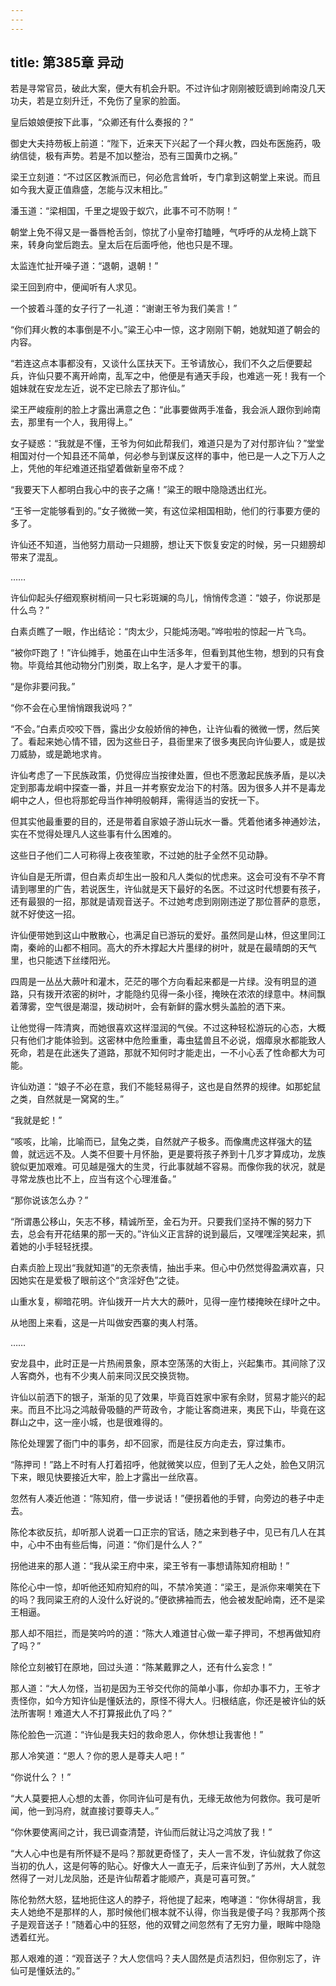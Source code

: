 ```yaml
---
---
---
```

title: 第385章 异动
---





若是寻常官员，破此大案，便大有机会升职。不过许仙才刚刚被贬谪到岭南没几天功夫，若是立刻升迁，不免伤了皇家的脸面。

皇后娘娘便按下此事，“众卿还有什么奏报的？”

御史大夫持芴板上前道：“陛下，近来天下兴起了一个拜火教，四处布医施药，吸纳信徒，极有声势。若是不加以整治，恐有三国黄巾之祸。”

梁王立刻道：“不过区区教派而已，何必危言耸听，专门拿到这朝堂上来说。而且如今我大夏正值鼎盛，怎能与汉末相比。”

潘玉道：“梁相国，千里之堤毁于蚁穴，此事不可不防啊！”

朝堂上免不得又是一番唇枪舌剑，惊扰了小皇帝打瞌睡，气呼呼的从龙椅上跳下来，转身向堂后跑去。皇太后在后面呼他，他也只是不理。

太监连忙扯开噪子道：“退朝，退朝！”

梁王回到府中，便闻听有人求见。

一个披着斗蓬的女子行了一礼道：“谢谢王爷为我们美言！”

“你们拜火教的本事倒是不小。”粱王心中一惊，这才刚刚下朝，她就知道了朝会的内容。

“若连这点本事都没有，又谈什么匡扶天下。王爷请放心，我们不久之后便要起兵，许仙只要不离开岭南，乱军之中，他便是有通天手段，也难逃一死！我有一个姐妹就在安龙左近，说不定已除去了那许仙。”

梁王严峻瘦削的脸上才露出满意之色：“此事要做两手准备，我会派人跟你到岭南去，那里有一个人，我用得上。”

女子疑惑：“我就是不懂，王爷为何如此帮我们，难道只是为了对付那许仙？”堂堂相国对付一个知县还不简单，何必参与到谋反这样的事中，他已是一人之下万人之上，凭他的年纪难道还指望着做新皇帝不成？

“我要天下人都明白我心中的丧子之痛！”粱王的眼中隐隐透出红光。

“王爷一定能够看到的。”女子微微一笑，有这位梁相国相助，他们的行事要方便的多了。

许仙还不知道，当他努力扇动一只翅膀，想让天下恢复安定的时候，另一只翅膀却带来了混乱。

……

许仙仰起头仔细观察树梢间一只七彩斑斓的鸟儿，悄悄传念道：“娘子，你说那是什么鸟？”

白素贞瞧了一眼，作出结论：“肉太少，只能炖汤喝。”哗啦啦的惊起一片飞鸟。

“被你吓跑了！”许仙摊手，她虽在山中生活多年，但看到其他生物，想到的只有食物。毕竟给其他动物分门别类，取上名字，是人才爱干的事。

“是你非要问我。”

“你不会在心里悄悄跟我说吗？”

“不会。”白素贞咬咬下唇，露出少女般娇俏的神色，让许仙看的微微一愣，然后笑了。看起来她心情不错，因为这些日子，县衙里来了很多夷民向许仙要人，或是拔刀威胁，或是跪地求肯。

许仙考虑了一下民族政策，仍觉得应当按律处置，但也不愿激起民族矛盾，是以决定到那毒龙峒中探查一番，并且一并考察安龙治下的村落。因为很多人并不是毒龙峒中之人，但也将那蛇母当作神明般朝拜，需得适当的安抚一下。

但其实他最重要的目的，还是带着自家娘子游山玩水一番。凭着他诸多神通妙法，实在不觉得处理凡人这些事有什么困难的。

这些日子他们二人可称得上夜夜笙歌，不过她的肚子全然不见动静。

许仙自是无所谓，但白素贞却生出一股和凡人类似的忧虑来。这会可没有不孕不育请到哪里的广告，若说医生，许仙就是天下最好的名医。不过这时代想要有孩子，还有最狠的一招，那就是请观音送子。不过她考虑到刚刚违逆了那位菩萨的意愿，就不好使这一招。

许仙便带她到这山中散散心，也满足自已游玩的爱好。虽然同是山林，但这里同江南，秦岭的山都不相同。高大的乔木撑起大片墨绿的树叶，就是在最晴朗的天气里，也只能透下丝缕阳光。

四周是一丛丛大蕨叶和灌木，茫茫的哪个方向看起来都是一片绿。没有明显的道路，只有拨开浓密的树叶，才能隐约见得一条小径，掩映在浓浓的绿意中。林间飘着薄雾，空气很是潮湿，拨动树叶，会有新鲜的露水劈头盖脸的洒下来。

让他觉得一阵清爽，而她很喜欢这样湿润的气侯。不过这种轻松游玩的心态，大概只有他们才能体验到。这密林中危险重重，毒虫猛兽且不必说，烟瘴泉水都能致人死命，若是在此迷失了道路，那就不知何时才能走出，一不小心丢了性命都大为可能。

许仙劝道：“娘子不必在意，我们不能轻易得子，这也是自然界的规律。如那蛇鼠之类，自然就是一窝窝的生。”

“我就是蛇！”

“咳咳，比喻，比喻而已，鼠兔之类，自然就产子极多。而像鹰虎这样强大的猛兽，就远远不及。人类不但要十月怀胎，更是要将孩子养到十几岁才算成功，龙族貌似更加艰难。可见越是强大的生灵，行此事就越不容易。而像你我的状况，就是寻常龙族也比不上，应当有这个心理淮备。”

“那你说该怎么办？”

“所谓愚公移山，矢志不移，精诚所至，金石为开。只要我们坚持不懈的努力下去，总会有开花结果的那一天的。”许仙义正言辞的说到最后，又嘿嘿淫笑起来，抓着她的小手轻轻抚摸。

白素贞脸上现出“我就知道”的无奈表情，抽出手来。但心中仍然觉得盈满欢喜，只因她实在是爱极了眼前这个“贪淫好色”之徒。

山重水复，柳暗花明。许仙拨开一片大大的蕨叶，见得一座竹楼掩映在绿叶之中。

从地图上来看，这是一片叫做安西寨的夷人村落。

……

安龙县中，此时正是一片热闹景象，原本空荡荡的大街上，兴起集市。其间除了汉人客商外，也有不少夷人前来同汉民交换货物。

许仙以前洒下的银子，渐渐的见了效果，毕竟百姓家中家有余财，贸易才能兴的起来。而且不比冯之鸿敲骨吸髓的严苛政令，才能让客商进来，夷民下山，毕竟在这群山之中，这一座小城，也是很难得的。

陈伦处理罢了衙门中的事务，却不回家，而是往反方向走去，穿过集市。

“陈押司！”路上不时有人打着招呼，他就微笑以应，但到了无人之处，脸色又阴沉下来，眼见快要接近大牢，脸上才露出一丝欣喜。

忽然有人凑近他道：“陈知府，借一步说话！”便拐着他的手臂，向旁边的巷子中走去。

陈伦本欲反抗，却听那人说着一口正宗的官话，随之来到巷子中，见已有几人在其中，心中不由有些后悔，问道：“你们是什么人？”

拐他进来的那人道：“我从梁王府中来，梁王爷有一事想请陈知府相助！”

陈伦心中一惊，却听他还知府知府的叫，不禁冷笑道：“梁王，是派你来嘲笑在下的吗？我同粱王府的人没什么好说的。”便欲拂袖而去，他会被发配岭南，还不是梁王相逼。

那人却不阻拦，而是笑吟吟的道：“陈大人难道甘心做一辈子押司，不想再做知府了吗？”

除伦立刻被钉在原地，回过头道：“陈某戴罪之人，还有什么妄念！”

那人道：“大人勿怪，当初是因为王爷交代你的简单小事，你却办事不力，王爷才责怪你，如今方知许仙是懂妖法的，原怪不得大人。归根结底，你还是被许仙的妖法所害啊！难道大人不打算报此仇了吗？”

陈伦脸色一沉道：“许仙是我夫妇的救命恩人，你休想让我害他！”

那人冷笑道：“恩人？你的恩人是尊夫人吧！”

“你说什么？！”

“大人莫要把人心想的太善，你同许仙可是有仇，无缘无故他为何救你。我可是听闻，他一到冯府，就直接讨要尊夫人。”

“你休要使离间之计，我已调查清楚，许仙而后就让冯之鸿放了我！”

“大人心中也是有所怀疑不是吗？那就更奇怪了，夫人一言不发，许仙就救了你这当初的仇人，这是何等的贴心。好像大人一直无子，后来许仙到了苏州，大人就忽然得了一对儿龙凤胎，还是许仙帮着才能顺产，真是可喜可贺。”

陈伦勃然大怒，猛地扼住这人的脖子，将他提了起来，咆哮道：“你休得胡言，我夫人她绝不是那样的人，那时候他们根本就不认得，你当我是傻子吗？我那两个孩子是观音送子！”随着心中的狂怒，他的双臂之间忽然有了无穷力量，眼眸中隐隐透着红光。

那人艰难的道：“观音送子？大人您信吗？夫人固然是贞洁烈妇，但你别忘了，许仙可是懂妖法的。”